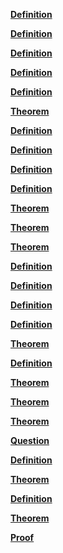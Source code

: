 \providecommand{\Pageref}[1]{\hfill p.\pageref{#1}}
 [**Definition**](#Definition*-1.1)\Pageref{Definition*-1.1}

 [**Definition**](#Definition*-2.1)\Pageref{Definition*-2.1}

 [**Definition**](#Definition*-2.2)\Pageref{Definition*-2.2}

 [**Definition**](#Definition*-2.3)\Pageref{Definition*-2.3}

 [**Definition**](#Definition*-2.4)\Pageref{Definition*-2.4}

 [**Theorem**](#Theorem*-2.5)\Pageref{Theorem*-2.5}

 [**Definition**](#Definition*-2.6)\Pageref{Definition*-2.6}

 [**Definition**](#Definition*-2.7)\Pageref{Definition*-2.7}

 [**Definition**](#Definition*-2.8)\Pageref{Definition*-2.8}

 [**Definition**](#Definition*-2.9)\Pageref{Definition*-2.9}

 [**Theorem**](#Theorem*-2.10)\Pageref{Theorem*-2.10}

 [**Theorem**](#Theorem*-2.11)\Pageref{Theorem*-2.11}

 [**Theorem**](#Theorem*-2.12)\Pageref{Theorem*-2.12}

 [**Definition**](#Definition*-3.1)\Pageref{Definition*-3.1}

 [**Definition**](#Definition*-3.2)\Pageref{Definition*-3.2}

 [**Definition**](#Definition*-3.3)\Pageref{Definition*-3.3}

 [**Definition**](#Definition*-3.4)\Pageref{Definition*-3.4}

 [**Theorem**](#Theorem*-3.5)\Pageref{Theorem*-3.5}

 [**Definition**](#Definition*-4.1)\Pageref{Definition*-4.1}

 [**Theorem**](#Theorem*-4.2)\Pageref{Theorem*-4.2}

 [**Theorem**](#Theorem*-4.3)\Pageref{Theorem*-4.3}

 [**Theorem**](#Theorem*-4.4)\Pageref{Theorem*-4.4}

 [**Question**](#Question*-5.1)\Pageref{Question*-5.1}

 [**Definition**](#Definition*-5.2)\Pageref{Definition*-5.2}

 [**Theorem**](#Theorem*-5.3)\Pageref{Theorem*-5.3}

 [**Definition**](#Definition*-5.4)\Pageref{Definition*-5.4}

 [**Theorem**](#Theorem*-7.1)\Pageref{Theorem*-7.1}

 [**Proof**](#Proof*-7.2)\Pageref{Proof*-7.2}
